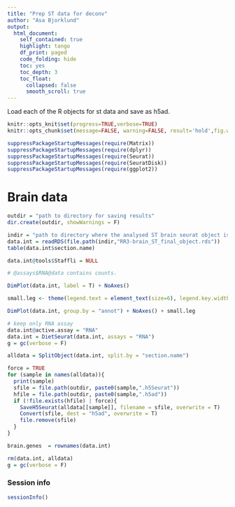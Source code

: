 ```yaml
---
title: "Prep ST data for deconv"
author: "Asa Bjorklund"
output: 
  html_document:
    self_contained: true
    highlight: tango
    df_print: paged
    code_folding: hide
    toc: yes
    toc_depth: 3
    toc_float:
      collapsed: false
      smooth_scroll: true    
---
```


Load each of the R objects for st data and save as h5ad.



```r
knitr::opts_knit$set(progress=TRUE,verbose=TRUE)
knitr::opts_chunk$set(message=FALSE, warning=FALSE, result='hold',fig.width=10, fig.height = 8)
```


```r
suppressPackageStartupMessages(require(Matrix))
suppressPackageStartupMessages(require(dplyr))
suppressPackageStartupMessages(require(Seurat))
suppressPackageStartupMessages(require(SeuratDisk))
suppressPackageStartupMessages(require(ggplot2))

```


# Brain data


```r
outdir = "path to directory for saving results"
dir.create(outdir, showWarnings = F)

indir = "path to directory where the analysed ST brain seurat object is present"
data.int = readRDS(file.path(indir,"RR3-brain_ST_final_object.rds"))
table(data.int$section.name)

data.int@tools$Staffli = NULL

# @assays$RNA@data contains counts.


```


```r
DimPlot(data.int, label = T) + NoAxes()

small.leg <- theme(legend.text = element_text(size=6), legend.key.width = unit(0.1,"cm"))

DimPlot(data.int, group.by = "annot") + NoAxes() + small.leg
```


```r
# keep only RNA assay 
data.int@active.assay = "RNA"
data.int = DietSeurat(data.int, assays = "RNA")
g = gc(verbose = F)

alldata = SplitObject(data.int, split.by = "section.name")

force = TRUE
for (sample in names(alldata)){
  print(sample)
  sfile = file.path(outdir, paste0(sample,".h5Seurat"))
  hfile = file.path(outdir, paste0(sample,".h5ad"))
  if (!file.exists(hfile) | force){
    SaveH5Seurat(alldata[[sample]], filename = sfile, overwrite = T)
    Convert(sfile, dest = "h5ad", overwrite = T)
    file.remove(sfile)
  }
}

brain.genes  = rownames(data.int)

rm(data.int, alldata)
g = gc(verbose = F)
```


### Session info

```r
sessionInfo()
```

